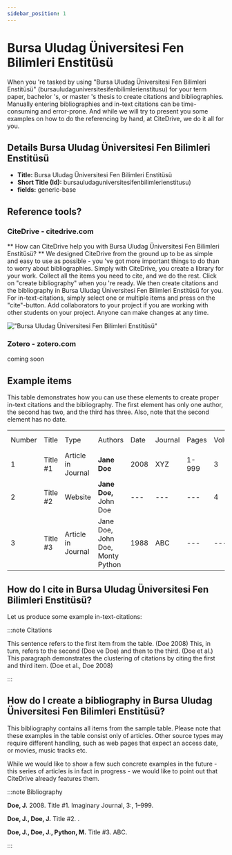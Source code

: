 ```yaml
---
sidebar_position: 1
---
```


# Bursa Uludag Üniversitesi Fen Bilimleri Enstitüsü

When you 're tasked by using "Bursa Uludag Üniversitesi Fen Bilimleri Enstitüsü" (bursauludaguniversitesifenbilimlerienstitusu) for your term paper, bachelor 's, or master 's thesis to create citations and bibliographies.
Manually entering bibliographies and in-text citations can be time-consuming and error-prone. And while we will try to present you some examples on how to do the referencing by hand, at CiteDrive, we do it all for you.

## Details  Bursa Uludag Üniversitesi Fen Bilimleri Enstitüsü
* **Title:** Bursa Uludag Üniversitesi Fen Bilimleri Enstitüsü
* **Short Title (Id):** bursauludaguniversitesifenbilimlerienstitusu)
* **fields:** generic-base

## Reference tools?
### CiteDrive - citedrive.com
** How can CiteDrive help you with Bursa Uludag Üniversitesi Fen Bilimleri Enstitüsü? **
We designed CiteDrive from the ground up to be as simple and easy to use as possible - you 've got more important things to do than to worry about bibliographies. Simply with CiteDrive, you create a library for your work. Collect all the items you need to cite, and we do the rest. Click on "create bibliography" when you 're ready. We then create citations and the bibliography in Bursa Uludag Üniversitesi Fen Bilimleri Enstitüsü for you. For in-text-citations, simply select one or multiple items and press on the "cite"-button. Add collaborators to your project if you are working with other students on your project. Anyone can make changes at any time.


!["Bursa Uludag Üniversitesi Fen Bilimleri Enstitüsü"](images/bursa-uludag-universitesi-fen-bilimleri-enstitusu.svg "Choose Bursa Uludag Üniversitesi Fen Bilimleri Enstitüsü in the CiteDrive App")

### Zotero - zotero.com

coming soon

## Example items

This table demonstrates how you can use these elements to create proper in-text citations and the bibliography. The first element has only one author, the second has two, and the third has three. Also, note that the second element has no date.


<table>
  <tr>
   <td>Number
   </td>
   <td>Title
   </td>
   <td>Type
   </td>
   <td>Authors
   </td>
   <td>Date
   </td>
   <td>Journal
   </td>
   <td>Pages
   </td>
   <td>Volume
   </td>
   <td>Issue
   </td>
   <td>Access Date
   </td>
  </tr>
  <tr>
   <td>1
   </td>
   <td>Title #1
   </td>
   <td>Article in Journal
   </td>
   <td><strong>Jane Doe</strong>
   </td>
   <td>2008
   </td>
   <td>XYZ
   </td>
   <td>1-999
   </td>
   <td>3
   </td>
   <td>2
   </td>
   <td>--
   </td>
  </tr>
  <tr>
   <td>
2
   </td>
   <td>Title #2
   </td>
   <td>Website
   </td>
   <td><strong>Jane Doe, </strong>John Doe
   </td>
   <td>---
   </td>
   <td>---
   </td>
   <td>---
   </td>
   <td>4
   </td>
   <td>---
   </td>
   <td>2020-05-01
   </td>
  </tr>
  <tr>
   <td>3
   </td>
   <td>Title #3
   </td>
   <td>Article in Journal
   </td>
   <td>Jane Doe, John Doe, Monty Python
   </td>
   <td>1988
   </td>
   <td>ABC
   </td>
   <td>---
   </td>
   <td>---
   </td>
   <td>16
   </td>
   <td>---
   </td>
  </tr>
</table>



## How do I cite in  Bursa Uludag Üniversitesi Fen Bilimleri Enstitüsü?

Let us produce some example in-text-citations:

:::note Citations


This sentence refers to the first item from the table. (Doe 2008) This, in turn, refers to the second (Doe ve Doe)
and then to the third.  (Doe et al.)
This paragraph demonstrates the clustering of citations by citing the first and third item. (Doe et al., Doe 2008)

:::

## How do I create a bibliography in Bursa Uludag Üniversitesi Fen Bilimleri Enstitüsü?

This bibliography contains all items from the sample table. Please note that these examples in the table consist only of articles. Other source types may require different handling, such as web pages that expect an access date, or movies, music tracks etc.

While we would like to show a few such concrete examples in the future - this series of articles is in fact in progress - we would like to point out that CiteDrive already features them.

:::note Bibliography

<b>Doe, J.</b>  2008. Title #1. Imaginary Journal, 3:, 1–999.

<b>Doe, J., Doe, J.</b> Title #2. .

<b>Doe, J., Doe, J., Python, M.</b> Title #3. ABC.



:::


        